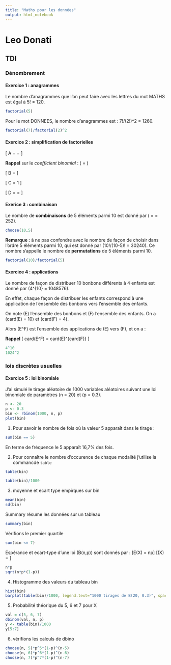 ```yaml
---
title: "Maths pour les données"
output: html_notebook
---
```


# Leo Donati
## TDI

### Dénombrement

#### Exercice 1 : anagrammes

Le nombre d'anagrammes que l'on peut faire avec les lettres du mot MATHS est égal à 5! = 120.

```r
factorial(5)
```
Pour le mot DONNEES, le nombre d'anagrammes est : 7!/(2!)^2 = 1260.
```r
factorial(7)/factorial(2)^2
```
#### Exercice 2 : simplification de factorielles

\[
A = \frac{(n+1)!}{n! (n-3)} = \frac{n+1}{n-3}
\]

**Rappel** sur le *coefficient binomial* : \(\binom{n}{k} = \frac{n!}{k!(n-k)!}\)

\[
B = \frac{n}{4}
\]

\[
C = 1
\]

\[
D = \frac{(n-1)(n-2)}{6} = \frac{n^2 - 3n + 2}{6}
\]

#### Exerice 3 : combinaison

Le nombre de **combinaisons** de 5 éléments parmi 10 est donné par \(\binom{10}{5} = \frac{10!}{5!5!} = 252\).

```r
choose(10,5)
```
**Remarque :** à ne pas confondre avec le nombre de façon de choisir dans l'ordre 5 éléments parmi 10, qui est donné par \(10!/(10-5)! = 30240\). Ce nombre s'appelle le nombre de **permutations** de 5 éléments parmi 10.
```r
factorial(10)/factorial(5)
```

#### Exercice 4 : applications

Le nombre de façon de distribuer 10 bonbons différents à 4 enfants est donné par \(4^{10} = 1048576\).

En effet, chaque façon de distribuer les enfants correspond à une application de l'ensemble des bonbons vers l'ensemble des enfants.

On note \(E\) l'ensemble des bonbons et \(F\) l'ensemble des enfants. On a \(card(E) = 10\) et \(card(F) = 4\).

Alors \(E^F\) est l'ensemble des applications de \(E\) vers \(F\), et on a :

**Rappel**
\[
card(E^F) = card(E)^{card(F)}
\]

```r
4^10
1024^2
```
### lois discrètes usuelles

#### Exercice 5 : loi binomiale

J'ai simulé le tirage aléatoire de 1000 variables aléatoires suivant une loi binomiale de paramètres \(n = 20\) et \(p = 0.3\).

```r
n <- 20
p <- 0.3
bin <- rbinom(1000, n, p)
plot(bin)
```
1. Pour savoir le nombre de fois où la valeur 5 apparaît dans le tirage :

```r
sum(bin == 5)
```
En terme de fréquence le 5 apparaît 16,7% des fois.

2. Pour connaître le nombre d'occurence de chaque modalité j'utilise la commancde ``table``

```r
table(bin)
```

```r
table(bin)/1000
```
3. moyenne et ecart type empirques sur bin

```r
mean(bin)
sd(bin)
```
Summary résume les données sur un tableau

```r
summary(bin)

```
Vérifions le premier quartile

```r
sum(bin <= 7)
```


Espérance et ecart-type d'une loi \(B(n,p)\) sont donnés par :
\[E(X) = np\]
\[\sigma(X) = \sqrt{np(1-p)}\]

```r
n*p
sqrt(n*p*(1-p))
```
4. Histogramme des valeurs du tableau bin

```r
hist(bin)
barplot(table(bin)/1000, legend.text="1000 tirages de B(20, 0.3)", space = 3, axes = TRUE)
```
5. Probabilité théorique du 5, 6 et 7
 pour X
 
```r
val = c(5, 6, 7)
dbinom(val, n, p)
y <- table(bin)/1000
y[5:7]


```
 6. vérifions les calculs de dbino
 
```r
choose(n, 5)*p^5*(1-p)^(n-5)
choose(n, 6)*p^6*(1-p)^(n-6)
choose(n, 7)*p^7*(1-p)^(n-7)
```
 
